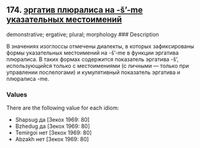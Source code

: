 ## 174. <a href =  'https://agricolamz.github.io/The_Circassian_Isoglosses_Database/174.html'>эргатив плюралиса на -š'-me указательных местоимений</a>
demonstrative; ergative; plural; morphology
### Description

В значениях изоглоссы отмечены диалекты, в которых зафиксированы формы указательных местоимений на -š'-me в функции эргатива плюралиса. В таких формах содержится показатель эргатива -š', использующийся только с местоимениями (с личными — только при управлении послелогами) и кумулятивный показатель эргатива и плюралиса -me.

### Values
There are the following value for each idiom:

* Shapsug  да [Зекох 1969: 80] 
* Bzhedug  да [Зекох 1969: 80] 
* Temirgoi  нет [Зекох 1969: 80] 
* Abzakh  нет [Зекох 1969: 80] 

